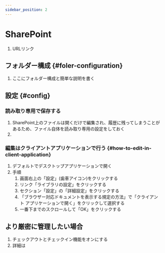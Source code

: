 ```yaml
---
sidebar_position: 2
---
```


# SharePoint
1. <TBD/> URLリンク

## フォルダー構成 {#foler-configuration}
1. <TBD/> ここにフォルダー構成と簡単な説明を書く

## 設定 {#config}
### 読み取り専用で保存する
1. SharePoint上のファイルは開くだけで編集され、履歴に残ってしまうことがあるため、ファイル自体を読み取り専用の設定をしておく
1.

### 編集はクライアントアプリケーションで行う {#how-to-edit-in-client-application}
1. デフォルトでデスクトップアプリケーションで開く
1. 手順
    1. 画面右上の「設定」(歯車アイコン)をクリックする
    1. リンク「ライブラリの設定」をクリックする
    1. セクション「設定」の「詳細設定」をクリックする
    1. 「ブラウザー対応ドキュメントを表示する規定の方法」で「クライアント アプリケーションで開く」をクリックして選択する
    1. 一番下までのスクロールして「OK」をクリックする

## より厳密に管理したい場合
1. チェックアウトとチェックイン機能をオンにする
1. 詳細は<TBD/>
